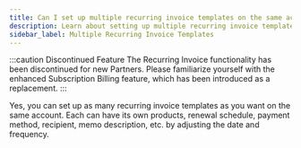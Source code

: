 ```yaml
---
title: Can I set up multiple recurring invoice templates on the same account?
description: Learn about setting up multiple recurring invoice templates on the same account in Vendasta.
sidebar_label: Multiple Recurring Invoice Templates
---
```


:::caution Discontinued Feature
The Recurring Invoice functionality has been discontinued for new Partners. Please familiarize yourself with the enhanced Subscription Billing feature, which has been introduced as a replacement.
:::

Yes, you can set up as many recurring invoice templates as you want on the same account. Each can have its own products, renewal schedule, payment method, recipient, memo description, etc. by adjusting the date and frequency.